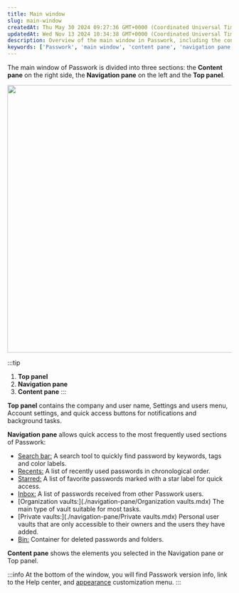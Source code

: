 ```yaml
---
title: Main window
slug: main-window
createdAt: Thu May 30 2024 09:27:36 GMT+0000 (Coordinated Universal Time)
updatedAt: Wed Nov 13 2024 10:34:38 GMT+0000 (Coordinated Universal Time)
description: Overview of the main window in Passwork, including the content pane, navigation pane, and top panel.
keywords: ['Passwork', 'main window', 'content pane', 'navigation pane', 'top panel']
---
```


The main window of Passwork is divided into three sections: the **Content pane** on the right side, the **Navigation pane** on the left and the **Top panel**.

<div style={{ textAlign: 'center' }}>
  <img
    src="/img/assets/OEZ8fCc0YvyfJTt0QTNja_11-interface-overview-main-window.png"
    width="600"
    style={{ display: 'block', margin: '0 auto' }}
  />
</div>

:::tip
1. **Top panel**  
2. **Navigation pane**  
3. **Content pane**
:::

**Top panel** contains the company and user name, Settings and users menu, Account settings, and quick access buttons for notifications and background tasks.

**Navigation pane** allows quick access to the most frequently used sections of Passwork:

- [Search bar:](./navigation-pane/Search.mdx) A search tool to quickly find password by keywords, tags and color labels.
- [Recents:](./navigation-pane/Recents.mdx) A list of recently used passwords in chronological order.
- [Starred:](./navigation-pane/Starred.mdx) A list of favorite passwords marked with a star label for quick access.
- [Inbox:](./navigation-pane/Inbox.mdx) A list of passwords received from other Passwork users.
- [Organization vaults:](./navigation-pane/Organization vaults.mdx) The main type of vault suitable for most tasks.
- [Private vaults:](./navigation-pane/Private vaults.mdx) Personal user vaults that are only accessible to their owners and the users they have added.
- [Bin:](./navigation-pane/Bin.mdx) Container for deleted passwords and folders.

**Content pane** shows the elements you selected in the Navigation pane or Top panel.

:::info
At the bottom of the window, you will find Passwork version info, link to the Help center, and [appearance](./Appearance.mdx) customization menu.
:::